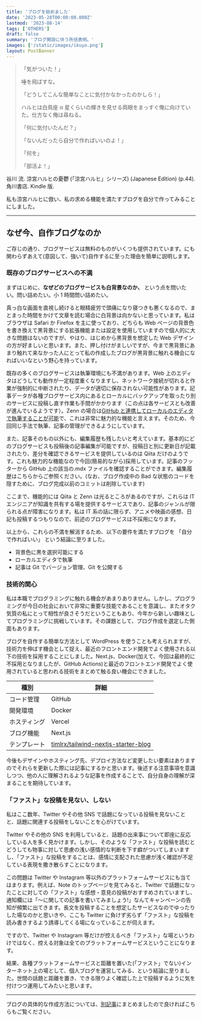 ```yaml
---
title: 'ブログを始めました'
date: '2023-05-28T00:00:00.000Z'
lastmod: '2023-08-14'
tags: ['OTHERS']
draft: false
summary: 'ブログ開設に伴う所信表明。'
images: ['/static/images/ikuyo.png']
layout: PostBanner
---
```


> 「気がついた！」
>
> 唾を飛ばすな。
>
> 「どうしてこんな簡単なことに気付かなかったのかしら！」
>
> ハルヒは白鳥座 α 星くらいの輝きを見せる両眼をまっすぐ俺に向けていた。仕方なく俺は尋ねる。
>
> 「何に気付いたんだ？」
>
> 「ないんだったら自分で作ればいいのよ！」
>
> 「何を」
>
> 「部活よ！」

<Source>
  谷川 流. 涼宮ハルヒの憂鬱 (「涼宮ハルヒ」シリーズ) (Japanese Edition) (p.44). 角川書店. Kindle 版.
</Source>

<br />

私も涼宮ハルヒに倣い、私の求める機能を満たすブログを自分で作ってみることにしました。

---

## なぜ今、自作ブログなのか

ご存じの通り、ブログサービスは無料のものがいくつも提供されています。にも関わらずあえて(意図して、強いて)自作するに至った理由を簡単に説明します。

### 既存のブログサービスへの不満

まずはじめに、**なぜどのブログサービスも白背景なのか、** という点を問いたい。問い詰めたい。小 1 時間問い詰めたい。

真っ白な画面を直視し続けると眼精疲労で頭痛になり寝つきも悪くなるので、まとまった時間をかけて文章を読む場合に白背景は向かないと思っています。私はブラウザは Safari か Firefox を主に使っており、どちらも Web ページの背景色を書き換えて黒背景にする拡張機能または設定を使用していますので個人的に大きな問題はないのですが、やはり、はじめから黒背景を想定した Web デザインの方が好ましいと思います。また、押し付けがましいですが、今まで黒背景にあまり触れて来なかった人にとって私の作成したブログが黒背景に触れる機会になればいいなという野心を持っています。

既存の多くのブログサービスは執筆環境にも不満があります。Web 上のエディタはどうしても動作が一定程度重くなりますし、ネットワーク接続が切れると作業が強制的に中断されたり、データが適切に保存されない可能性があります。記事データが各種ブログサービス内にあるとローカルにバックアップを取ったり別のサービスに投稿し直す作業も手間がかかります（この点は各サービスとも改善が進んでいるようです）。Zenn の場合は[GitHub と連携してローカルのエディタで執筆することが可能](https://zenn.dev/zenn/articles/connect-to-github)で、これは非常に魅力的な機能と言えます。そのため、今回同じ手法で執筆、記事の管理ができるようにしています。

また、記事そのもの以外にも、編集履歴も残したいと考えています。基本的にどのブログサービスも投稿後の記事編集が可能ですが、投稿日と別に更新日が記載されたり、差分を確認できるサービスを提供しているのは Qiita だけのようです。これも魅力的な機能なので今回(簡易的ながら)採用しています。記事のフッターから GitHub 上の該当の.mdx ファイルを確認することができます。編集履歴はこちらからご参照ください。(なお、ブログ作成中の Bad な状態のコードを隠すために、ブログ完成以前のコミットは削除しています)

ここまで、機能的には Qiita と Zenn は光るところがあるのですが、これらは IT エンジニアが知識を共有する場を提供するサービスであり、記事のジャンルが限られる点が障害になります。私は IT 系の話に限らず、アニメや映画の感想、日記も投稿するつもりなので、前述のブログサービスは不採用になります。

以上から、これらの不満を解消するため、以下の要件を満たすブログを 「自分で作ればいい」 という結論に至りました。

- 背景色に黒を選択可能にする
- ローカルエディタで執筆
- 記事は Git でバージョン管理、Git を公開する

### 技術的関心

私は本職でプログラミングに触れる機会があまりありません。しかし、プログラミングが今日の社会において非常に重要な技能であることを意識し、またオタク気質の私にとって相性が良さそうだということもあり、今年から新しい趣味としてプログラミングに挑戦しています。その課題として、ブログ作成を選定した側面もあります。

ブログを自作する簡単な方法として WordPress を使うことも考えられますが、技術力を伸ばす機会として捉え、最近のフロントエンド開発でよく使用される以下の技術を採用することにしました。Next.js、Docker(加えて、今回は最終的に不採用となりましたが、GitHub Actions)と最近のフロントエンド開発でよく使用されていると思われる技術をまとめて触る良い機会にできました。

| 種別         | 詳細                                                                                          |
| ------------ | --------------------------------------------------------------------------------------------- |
| コード管理   | GitHub                                                                                        |
| 開発環境     | Docker                                                                                        |
| ホスティング | Vercel                                                                                        |
| ブログ機能   | Next.js                                                                                       |
| テンプレート | [timlrx/tailwind-nextjs-starter-blog](https://github.com/timlrx/tailwind-nextjs-starter-blog) |

今後もデザインやホスティング先、デプロイ方法など変更したい要素はありますのでそれらを更新した際には記事にするかと思います。後述する注意事項を意識しつつ、他の人に理解されるような記事を作成することで、自分自身の理解が深まることを期待しています。

### 「ファスト」な投稿を見ない、しない

私はここ数年、Twitter やその他 SNS で話題になっている投稿を見ないことと、話題に関連する投稿をしないことを心がけています。

Twitter やその他の SNS を利用していると、話題の出来事について即座に反応している人を多く見かけます。しかし、そのような「ファスト」な投稿を読むとどうしても物事に対して思慮の浅い感情的な判断を下す癖がついてしまいますし、「ファスト」な投稿をすることは、感情に支配された思慮が浅く確認が不足している表現を撒き散らすことになります。

この問題は Twitter や Instagram 等以外のプラットフォームサービスにも当てはまります。例えば、Note のトップページを見てみると、Twitter で話題になったことに対しての「ファスト」な感想・意見の投稿がおすすめされていますし、通知欄には「〜に関しての記事を書いてみましょう!」なんてキャンペーンの告知が頻繁に出てきます。長文を投稿することを想定したサービスなのでゆったりした場なのかと思いきや、ここも Twitter に負けず劣らず「ファスト」な投稿を読み書きするよう誘導してくる場になっていることが伺えます。

ですので、Twitter や Instagram 等だけが控えるべき「ファスト」な場というわけではなく、控える対象は全てのプラットフォームサービスということになります。

結果、各種プラットフォームサービスと距離を置いた(「ファスト」でない)インターネット上の場として、個人ブログを運営してみる、という結論に至りました。世間の話題と距離を置き、できる限りよく確認した上で投稿するように気を付けつつ運用してみたいと思います。

---

ブログの具体的な作成方法については、[別記事](/blog/how-to-create-a-blog)にまとめましたので良ければこちらもご覧ください。
